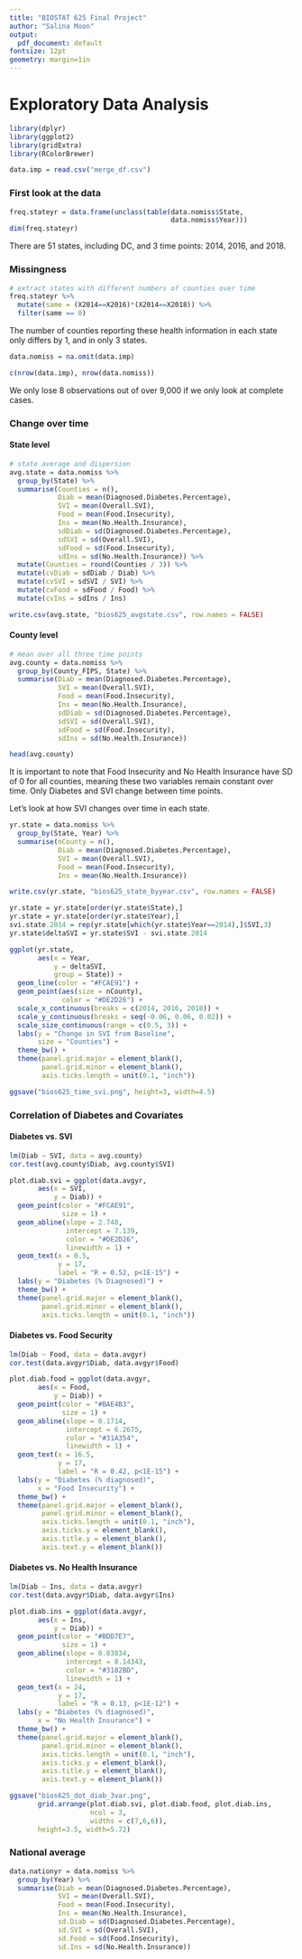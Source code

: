 ---
title: "BIOSTAT 625 Final Project"
author: "Salina Moon"
output:
  pdf_document: default
fontsize: 12pt
geometry: margin=1in
---
# Exploratory Data Analysis  
```{r setup, include=FALSE, message=FALSE, warning=FALSE}
library(dplyr)
library(ggplot2)
library(gridExtra)
library(RColorBrewer)

data.imp = read.csv("merge_df.csv")
```

### First look at the data
```{r}
freq.stateyr = data.frame(unclass(table(data.nomiss$State,
                                        data.nomiss$Year)))
dim(freq.stateyr)
```
There are 51 states, including DC, and 3 time points: 2014, 2016, and 2018.

### Missingness
```{r}
# extract states with different numbers of counties over time
freq.stateyr %>% 
  mutate(same = (X2014==X2016)*(X2014==X2018)) %>%
  filter(same == 0)
```
The number of counties reporting these health information in each state only differs by 1, and in only 3 states. 
```{r}
data.nomiss = na.omit(data.imp)

c(nrow(data.imp), nrow(data.nomiss))
```
We only lose 8 observations out of over 9,000 if we only look at complete cases. 

### Change over time
#### State level
```{r}
# state average and dispersion
avg.state = data.nomiss %>%
  group_by(State) %>%
  summarise(Counties = n(),
            Diab = mean(Diagnosed.Diabetes.Percentage),
            SVI = mean(Overall.SVI),
            Food = mean(Food.Insecurity),
            Ins = mean(No.Health.Insurance),
            sdDiab = sd(Diagnosed.Diabetes.Percentage),
            sdSVI = sd(Overall.SVI),
            sdFood = sd(Food.Insecurity),
            sdIns = sd(No.Health.Insurance)) %>%
  mutate(Counties = round(Counties / 3)) %>%
  mutate(cvDiab = sdDiab / Diab) %>%
  mutate(cvSVI = sdSVI / SVI) %>%
  mutate(cvFood = sdFood / Food) %>%
  mutate(cvIns = sdIns / Ins) 

write.csv(avg.state, "bios625_avgstate.csv", row.names = FALSE)
```

#### County level
```{r}
# mean over all three time points
avg.county = data.nomiss %>%
  group_by(County_FIPS, State) %>%
  summarise(Diab = mean(Diagnosed.Diabetes.Percentage),
            SVI = mean(Overall.SVI),
            Food = mean(Food.Insecurity),
            Ins = mean(No.Health.Insurance),
            sdDiab = sd(Diagnosed.Diabetes.Percentage),
            sdSVI = sd(Overall.SVI),
            sdFood = sd(Food.Insecurity),
            sdIns = sd(No.Health.Insurance))

head(avg.county)
```
It is important to note that Food Insecurity and No Health Insurance have SD of 0 for all counties, meaning these two variables remain constant over time. Only Diabetes and SVI change between time points. 

Let's look at how SVI changes over time in each state. 
```{r}
yr.state = data.nomiss %>%
  group_by(State, Year) %>%
  summarise(nCounty = n(),
            Diab = mean(Diagnosed.Diabetes.Percentage),
            SVI = mean(Overall.SVI),
            Food = mean(Food.Insecurity),
            Ins = mean(No.Health.Insurance))

write.csv(yr.state, "bios625_state_byyear.csv", row.names = FALSE)

yr.state = yr.state[order(yr.state$State),]
yr.state = yr.state[order(yr.state$Year),]
svi.state.2014 = rep(yr.state[which(yr.state$Year==2014),]$SVI,3)
yr.state$deltaSVI = yr.state$SVI - svi.state.2014

ggplot(yr.state,
       aes(x = Year,
           y = deltaSVI,
           group = State)) +
  geom_line(color = "#FCAE91") +
  geom_point(aes(size = nCounty),
             color = "#DE2D26") +
  scale_x_continuous(breaks = c(2014, 2016, 2018)) +
  scale_y_continuous(breaks = seq(-0.06, 0.06, 0.02)) +
  scale_size_continuous(range = c(0.5, 3)) +
  labs(y = "Change in SVI from Baseline",
       size = "Counties") +
  theme_bw() +
  theme(panel.grid.major = element_blank(),
        panel.grid.minor = element_blank(),
        axis.ticks.length = unit(0.1, "inch"))

ggsave("bios625_time_svi.png", height=3, width=4.5)
```

### Correlation of Diabetes and Covariates
#### Diabetes vs. SVI
```{r}
lm(Diab ~ SVI, data = avg.county)
cor.test(avg.county$Diab, avg.county$SVI)

plot.diab.svi = ggplot(data.avgyr,
       aes(x = SVI,
           y = Diab)) +
  geom_point(color = "#FCAE91",
             size = 1) +
  geom_abline(slope = 2.748,
              intercept = 7.139,
              color = "#DE2D26",
              linewidth = 1) +
  geom_text(x = 0.5,
            y = 17,
            label = "R = 0.52, p<1E-15") +
  labs(y = "Diabetes (% Diagnosed)") +
  theme_bw() +
  theme(panel.grid.major = element_blank(),
        panel.grid.minor = element_blank(),
        axis.ticks.length = unit(0.1, "inch"))
```

#### Diabetes vs. Food Security
```{r}
lm(Diab ~ Food, data = data.avgyr)
cor.test(data.avgyr$Diab, data.avgyr$Food)

plot.diab.food = ggplot(data.avgyr,
       aes(x = Food,
           y = Diab)) +
  geom_point(color = "#BAE4B3",
             size = 1) +
  geom_abline(slope = 0.1714,
              intercept = 6.2675,
              color = "#31A354",
              linewidth = 1) +
  geom_text(x = 16.5,
            y = 17,
            label = "R = 0.42, p<1E-15") +
  labs(y = "Diabetes (% diagnosed)",
       x = "Food Insecurity") +
  theme_bw() +
  theme(panel.grid.major = element_blank(),
        panel.grid.minor = element_blank(),
        axis.ticks.length = unit(0.1, "inch"),
        axis.ticks.y = element_blank(),
        axis.title.y = element_blank(),
        axis.text.y = element_blank())
```

#### Diabetes vs. No Health Insurance
```{r}
lm(Diab ~ Ins, data = data.avgyr)
cor.test(data.avgyr$Diab, data.avgyr$Ins)

plot.diab.ins = ggplot(data.avgyr,
       aes(x = Ins,
           y = Diab)) +
  geom_point(color = "#BDD7E7",
             size = 1) +
  geom_abline(slope = 0.03834,
              intercept = 8.14343,
              color = "#3182BD",
              linewidth = 1) +
  geom_text(x = 24,
            y = 17,
            label = "R = 0.13, p<1E-12") +
  labs(y = "Diabetes (% diagnosed)",
       x = "No Health Insurance") +
  theme_bw() +
  theme(panel.grid.major = element_blank(),
        panel.grid.minor = element_blank(),
        axis.ticks.length = unit(0.1, "inch"),
        axis.ticks.y = element_blank(),
        axis.title.y = element_blank(),
        axis.text.y = element_blank())

ggsave("bios625_dot_diab_3var.png",
       grid.arrange(plot.diab.svi, plot.diab.food, plot.diab.ins,
                    ncol = 3,
                    widths = c(7,6,6)),
       height=3.5, width=5.72)
```

### National average
```{r}
data.nationyr = data.nomiss %>%
  group_by(Year) %>%
  summarise(Diab = mean(Diagnosed.Diabetes.Percentage),
            SVI = mean(Overall.SVI),
            Food = mean(Food.Insecurity),
            Ins = mean(No.Health.Insurance),
            sd.Diab = sd(Diagnosed.Diabetes.Percentage),
            sd.SVI = sd(Overall.SVI),
            sd.Food = sd(Food.Insecurity),
            sd.Ins = sd(No.Health.Insurance))
```
